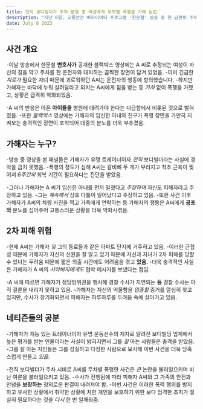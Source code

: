 ```yaml
---
title: 전직 보디빌더가 주차 분쟁 중 여성에게 무차별 폭행을 가해 논란
description: "지난 6일, 교통안전 버라이어티 프로그램 '한문철' 방송 중 한 남편이 주차장에서 폭행당한 아내 내용 나옴. 사건에 연루된 가해자가 전직 보디빌더로 밝혀져 사건에 대한 조사가 확대되고 있음."
date: July 8 2023
---
```



## 사건 개요

-이날 방송에서 한문철 **변호사가** 공개한 블랙박스 영상에는 A 씨로 추정되는 여성이 자신의 길을 막고 주차를 한 운전자와 대치하는 끔찍한 장면이 담겨 있었음. 
-이미 긴급한 _치료가_ 필요한 자녀 때문에 괴로워하던 A씨는 운전자의 행동에 항의했습니다. 
-하지만 가해자는 바닥에 누워 살려달라고 외치는 A씨에게 침을 뱉는 등 _가차_ 없이 폭행을 가했고, 상황은 급격히 악화되었음.

-A 씨의 반응은 아픈 **아이들을** 병원에 데려가야 한다는 다급함에서 비롯된 것으로 밝혀졌음. 
-또한 _블랙박스_ 영상에는 가해자의 임신한 아내와 친구가 폭행 장면을 가만히 지켜보는 충격적인 장면이 포착되어 대중의 분노를 더욱 부추겼음.

## 가해자는 누구?

-방송 중 영상을 본 패널들은 가해자가 유명 트레이너이자 _전직_ 보디빌더라는 사실에 경악을 금치 못했음. 
-폭행의 정도가 심해 A씨는 갈비뼈 두 개가 부러지고 척추 근육이 찢어져 _6주간의_ 회복 기간이 필요하다는 진단을 받았음.

-그러나 가해자는 A 씨가 임신한 아내를 먼저 밀쳤다고 _주장하며_ 자신도 피해자라고 주장하고 있음. 
-그는 _계속해서_ 상호 다툼이 일어났다고 주장하고 있음. 
-또한 사건 이후 가해자가 A씨의 차량 사진을 찍고 가족에게 연락하는 등 가해자의 행동은 A씨에게 **공포와** 분노를 심어주어 고통스러운 상황을 더욱 악화시켞음.

## 2차 피해 위험

-현재 A씨는 가해자 _및_ 그의 동료들과 같은 아파트 단지에 거주하고 있음. 
-이러한 근접성 때문에 가해자가 자신의 신원을 잘 알고 있기 때문에 자신과 자녀가 2차 피해를 당할 수 있다는 두려움 때문에 짧은 외출 시간에도 어려움을 겪고 **있음.** 
-더욱 충격적인 사실은 가해자가 A 씨의 _시아버지에게도_ 협박 메시지를 보냈다는 점임.

-A 씨에 따르면 가해자가 정당방위권을 행사해 경찰 수사가 지연되는 **등** 경찰 수사는 아직 결론을 내리지 못하고 있음. 
-가해자는 자신의 억울함을 _입증할_ 증거를 열심히 찾고 있지만, 수사가 장기화되면서 피해자는 하루하루를 두려움 속에 살아가고 있음.

## 네티즌들의 공분

-가해자가 재능 있는 트레이너이자 유명 운동선수의 제자로 알려진 보디빌딩 업계에서 높은 평가를 받는 인물이라는 사실이 밝혀지면서 그를 _잘_ 아는 사람들은 충격을 받았음. 
-그를 잘 아는 지인들은 그를 성실하고 다정한 사람으로 묘사해 이번 사건을 더욱 당혹스럽게 만들고 _있음._

-전직 보디빌더가 주차 시비로 A씨를 무차별 폭행한 사건은 _큰_ 논란을 불러일으키며 비난 여론을 불러일으키고 있음. 
-수사가 진행됨에 따라 피해자 A씨와 그 가족의 안전과 안녕을 **보장하는** 정의로운 판결이 내려져야 함. 
-이번 사건은 이러한 폭력 행위를 방지하고 유사한 상황에서 취약한 상황에 처한 개인을 보호하기 위한 보다 엄격한 조치가 절실히 필요하다는 것을 _다시_ 한 번 일깨워줌.